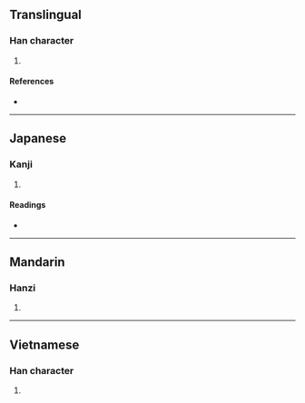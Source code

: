 {{character info/new}}
{{also|瓷}}
==Translingual==

===Han character===
{{Han char|rn=98|rad=瓦|as=09|sn=14|four=|canj=TVIN|ids=⿱兹瓦}}

# {{defn|Han|sort=瓦09}}

====References====
* {{Han ref|kx=0751.111|dkj=21574|hdz=21429.030|uh=7506|ud=29958}}

----

==Japanese==

===Kanji===
{{ja-kanji|grade=|rs=瓦09}}

# {{defn|lang=ja|sort=瓦09}}

====Readings====
* {{ja-readings|on=[[し]] (shi), [[じ]] (ji)|kun=[[かめ]] (kame)|nanori=}}

----

==Mandarin==

===Hanzi===
{{cmn-hanzi|pin=[[cí]] ([[ci2]]), [[ǒu]] ([[ou3]])|wg=tz'u<sup>2</sup>, ou<sup>3</sup>}}

# {{defn|lang=cmn|sort=瓦09}}

----

==Vietnamese==

===Han character===
{{vi-hantu|[[từ]]|rs=瓦09}}

# {{defn|lang=vi|sort=瓦09}}